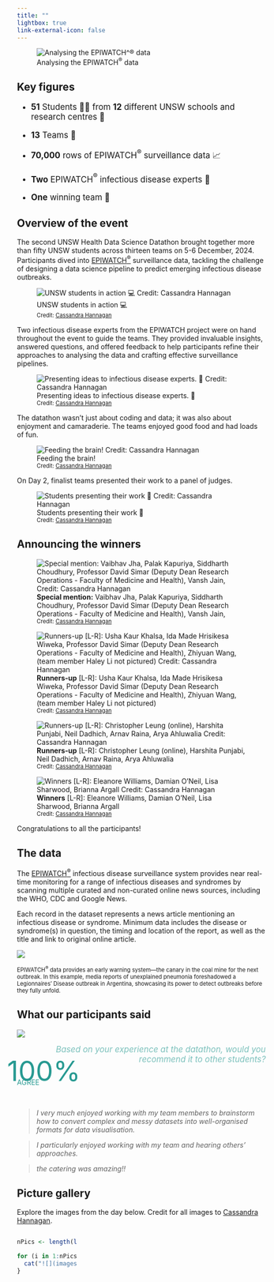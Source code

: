 ```yaml
---
title: ""
lightbox: true
link-external-icon: false
---
```


::: column-screen-inset
![Analysing the EPIWATCH$^®$ data](images/Datathon2024_UNSW_Credit_CassandraHannagan-15-cropped.jpg)
:::

## Key figures

<div style="font-size:1.2em;">

-   **51** Students 👩‍🎓 from **12** different UNSW schools and research centres 🏫 

-   **13** Teams 🤝

-   **70,000** rows of EPIWATCH$^®$ surveillance data 📈
  
-   **Two** EPIWATCH$^®$ infectious disease experts 🦠

-   **One** winning team 🌟

</div>

## Overview of the event


The second UNSW Health Data Science Datathon brought together more than fifty UNSW students across thirteen teams on 5-6 December, 2024. Participants dived into [EPIWATCH$^®$](data.qmd) surveillance data, tackling the challenge of designing a data science pipeline to predict emerging infectious disease outbreaks.

![ UNSW students in action 💻 <br> <span style="font-size:0.8em">Credit: [Cassandra Hannagan](https://www.cassandrahannagan.com/) </span>](images/LoRes2024/Datathon2024_UNSW_Credit_CassandraHannagan-5.jpg)

Two infectious disease experts from the EPIWATCH project were on hand throughout the event to guide the teams. They provided invaluable insights, answered questions, and offered feedback to help participants refine their approaches to analysing the data and crafting effective surveillance pipelines.

![ Presenting ideas to infectious disease experts. 💛 <br> <span style="font-size:0.8em">Credit: [Cassandra Hannagan](https://www.cassandrahannagan.com/) </span>](images/LoRes2024/Datathon2024_UNSW_Credit_CassandraHannagan-83.jpg) 


The datathon wasn't just about coding and data; it was also about enjoyment and camaraderie. The teams enjoyed good food and had loads of fun. 

![ Feeding the brain! <br> <span style="font-size:0.8em">Credit: [Cassandra Hannagan](https://www.cassandrahannagan.com/) </span>](images/LoRes2024/Datathon2024_UNSW_Credit_CassandraHannagan-58.jpg) 

On Day 2, finalist teams presented their work to a panel of judges. 

![Students presenting their work 💛 <br> <span style="font-size:0.8em">Credit: [Cassandra Hannagan](https://www.cassandrahannagan.com/) </span>](images/LoRes2024/Datathon2024_UNSW_Credit_CassandraHannagan-202.jpg)


## Announcing the winners

![**Special mention:** Vaibhav Jha, Palak Kapuriya, Siddharth Choudhury, Professor David Simar (Deputy Dean Research Operations - Faculty of Medicine and Health), Vansh Jain, <br> <span style="font-size:0.8em">Credit: [Cassandra Hannagan](https://www.cassandrahannagan.com/) </span>](images/LoRes2024/Datathon2024_UNSW_Credit_CassandraHannagan-294.jpg)


![**Runners-up** [L-R]: Usha Kaur Khalsa, Ida Made Hrisikesa Wiweka, Professor David Simar (Deputy Dean Research Operations - Faculty of Medicine and Health), Zhiyuan Wang, (team member Haley Li not pictured) <br> <span style="font-size:0.8em">Credit: [Cassandra Hannagan](https://www.cassandrahannagan.com/) </span>](images/LoRes2024/Datathon2024_UNSW_Credit_CassandraHannagan-296.jpg)

![**Runners-up** [L-R]: Christopher Leung (online), Harshita Punjabi, Neil Dadhich, Arnav Raina, Arya Ahluwalia <br> <span style="font-size:0.8em">Credit: [Cassandra Hannagan](https://www.cassandrahannagan.com/) </span>](images/LoRes2024/Datathon2024_UNSW_Credit_CassandraHannagan-300.jpg)


![**Winners** [L-R]: Eleanore Williams, Damian O'Neil, Lisa Sharwood, Brianna Argall <br> <span style="font-size:0.8em">Credit: [Cassandra Hannagan](https://www.cassandrahannagan.com/) </span>](images/LoRes2024/Datathon2024_UNSW_Credit_CassandraHannagan-302.jpg)


Congratulations to all the participants! 

## The data

The [EPIWATCH$^®$](data.qmd) infectious disease surveillance system provides near real-time monitoring for a range of infectious diseases and syndromes by scanning multiple curated and non-curated online news sources, including the WHO, CDC and Google News. 

Each record in the dataset represents a news article mentioning an infectious disease or syndrome. Minimum data includes the disease or syndrome(s) in question, the timing and location of the report, as well as the title and link to original online article. 

![](images/example-outbreak.gif)

<div style="font-size: 0.8em">
EPIWATCH$^®$ data provides an early warning system---the canary in the coal mine for the next outbreak. In this example, media reports of unexplained pneumonia foreshadowed a Legionnaires' Disease outbreak in Argentina, showcasing its power to detect outbreaks before they fully unfold.
</div>


## What our participants said

![](images/2024-review-stars.png)


::: {.grid}

::: {.g-col-6}

<div style="color:#289a92; font-style: italic; font-size: 1.2em; text-align: right; opacity: 0.6;">Based on your experience at the datathon, would you recommend it to other students?</div>

:::

::: {.g-col-1}

:::

::: {.g-col-5}
<div style="color:#289a92;">

<div style="font-size:4em; margin:-20px; padding:0px;">100%</div> <div style="font-size:1em; margin:0px">AGREE</div>

</div>

:::



:::
<br>

::: {.grid}

::: {.g-col-9}
> _I very much enjoyed working with my team members to brainstorm how to convert complex and messy datasets into well-organised formats for data visualisation._

:::

::: {.g-col-3}

:::

:::


::: {.grid}

::: {.g-col-3}

:::

::: {.g-col-9}
> _I particularly enjoyed working with my team and hearing others' approaches._
:::

:::


::: {.grid}

::: {.g-col-1}

:::

::: {.g-col-8}
> _the catering was amazing!!_

:::

::: {.g-col-2}

:::

:::



## Picture gallery

Explore the images from the day below. Credit for all images to [Cassandra Hannagan](https://www.cassandrahannagan.com/). 

::: {style="display: grid;grid-template-columns: repeat(auto-fill, minmax(120px, 1fr));grid-gap: .5em; inline-size: 100%;"}
```r
nPics <- length(list.files(here::here("images/LoRes2024")))

for (i in 1:nPics) {
  cat("![](images/LoRes2024/Datathon2024_UNSW_Credit_CassandraHannagan-", i, ".jpg){group='my-gallery'}\n\n", sep='')
}
```
:::
